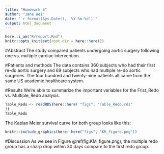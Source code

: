 ```yaml
---
title: "Homework 5"
author: "Jane Wei"
date: "`r format(Sys.Date(), '%Y-%m-%d')`"
output: html_document
---
```


```r
here::i_am("R/report.Rmd")
knitr::opts_knit$set(root.dir = here::here())
```

#Abstract 
The study compared patients undergoing aortic surgery following one vs. multiple cardiac intervention. 

#Patients and methods
The data contains 360 subjects who had their first re-do aortic surgery and 69 subjects who had multiple re-do aortic surgeries. The four hundred and twenty-nine patients all came from the same US academic healthcare system. 

#Results
We're able to summarize the important variables for the Frist_Redo vs. Multiple_Redo analysis. 
```r

Table_Redo <- readRDS(here::here( "figs", "Table_Redo.rds"
))
Table_Redo
```


The Kaplan Meier survival curve for both group looks like this: 
```r
knitr::include_graphics(here::here("figs", "KM_figure.png"))
```
#Discussion
As we see in Figure \@ref(fig:KM_figure.png), the multiple redo group has a sharp drop within 30 days compare to the first redo group.



